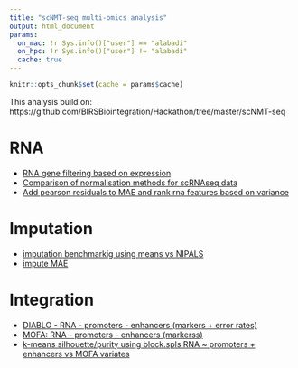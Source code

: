 ```yaml
---
title: "scNMT-seq multi-omics analysis"
output: html_document
params:
  on_mac: !r Sys.info()["user"] == "alabadi"
  on_hpc: !r Sys.info()["user"] != "alabadi"
  cache: true
---
```


```r
knitr::opts_chunk$set(cache = params$cache)
```

This analysis build on: https://github.com/BIRSBiointegration/Hackathon/tree/master/scNMT-seq

# RNA

* [RNA gene filtering based on expression](notebook/filter-rna-data.html)
* [Comparison of normalisation methods for scRNAseq data](notebook/compare-rna-normalisation.html)
* [Add pearson residuals to MAE and rank rna features based on variance](notebook/update-rna-in-mae.html)
<!-- * [Predict unknown lineages using a PLSDA model with RNA data]() -->

# Imputation

* [imputation benchmarkig using means vs NIPALS](notebook/imputation.html)
* [impute MAE](notebook/imputation.html)

# Integration

* [DIABLO - RNA - promoters - enhancers (markers + error rates)](notebook/)
* [MOFA: RNA - promoters - enhancers (markerss)](notebook/)
* [k-means silhouette/purity using block.spls RNA ~ promoters + enhancers vs MOFA variates ](notebook/)